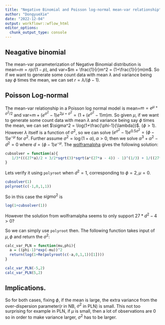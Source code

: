 ```yaml
---
title: "Negative Binomial and Poisson log-normal mean-var relationship"
author: "DongyueXie"
date: "2022-12-04"
output: workflowr::wflow_html
editor_options:
  chunk_output_type: console
---
```


## Neagative binomial


The mean-var parameterization of Negative Binomial distribution is mean=$m=rp/(1-p)$, and var=$m + \frac{1}{r}m^2 = (1+\frac{1}{r}m)m$. So if we want to generate some count data with mean $\lambda$ and variance being say $\phi$ times the mean, we can set $r = \lambda/(\phi-1)$.


## Poisson Log-normal

The mean-var relationship in a Poisson log normal model is mean=$m=e^{\mu+\sigma^2/2}$ and var=$m+(e^{\sigma^2}-1)e^{2\mu+\sigma^2} = (1+(e^{\sigma^2}-1)m)m$. So given $\mu$, if we want to generate some count data with mean $\lambda$ and variance being say $\phi$ times the mean, we can set $\sigma^2 = \log(1+\frac{\phi-1}{\lambda})$. ($\phi>1$). However $\lambda$ itself is a function of $\sigma^2$, so we can solve $(e^{\sigma^2}-1)e^{0.5\sigma^2} = (\phi-1)e^{-\mu}$ for $\sigma^2$. Further assume $\sigma^2 = \log(1+\alpha),\alpha>0$, then we solve $\alpha^3+\alpha^2 - d^2 = 0$ where $d = (\phi-1)e^{-\mu}$. The [wolframalpha](https://www.wolframalpha.com/input?i=solve+for+x+in+x%5E3%2Bx%5E2-a+%3D+0) gives the following solution:

```r
cubsolver = function(a){
   1/3*(((27*a)/2 + 3/2*sqrt(3)*sqrt(a*(27*a - 4)) - 1)^(1/3) + 1/((27*a)/2 + 3/2*sqrt(3)*sqrt(a*(27*a - 4)) - 1)^(1/3) - 1)
}
```

Lets verify it using `polyroot` when $d^2=1$, corresponding to $\phi=2,\mu=0$.

```r
cubsolver(1)
polyroot(c(-1,0,1,1))
```

So in this case the $sigma^2$ is 

```r
log(1+cubsolver(1))
```

However the solution from wolframalpha seems to only support $27*d^2-4 > 0$?

So we can simply use `polyroot` then.  The following function takes input of $\mu,\phi$ and return the $\sigma^2$:

```r
calc_var_PLN = function(mu,phi){
  a = ((phi-1)*exp(-mu))^2
  return(log(1+Re(polyroot(c(-a,0,1,1))[1])))
}
```

```r
calc_var_PLN(-5,2)
calc_var_PLN(5,2)
```

## Implications.

So for both cases, fixing $\phi$, if the mean is large, the extra variance from the over-dispersion parameter($r$ in NB, $\sigma^2$ in PLN) is small. This not too surprising for example in PLN, if $\mu$ is small, then a lot of observations are 0 so in order to make variance larger, $\sigma^2$ has to be larger.


